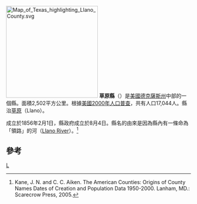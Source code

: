 {{Link style|time=2015-12-13T13:44:19+00:00}}
{{noteTA
|T=zh-hans:草原县 (得克萨斯州);zh-hk:草原縣 (德克薩斯州);zh-tw:草原郡 (德克薩斯州);
}}

[[File:Map_of_Texas_highlighting_Llano_County.svg|250px]]
'''草原縣'''（{{lang-en|Llano County}}）是[[美國|美國]][[德克薩斯州|德克薩斯州]]中部的一個縣。面積2,502平方公里。根據[[美國2000年人口普查|美國2000年人口普查]]，共有人口17,044人。縣治[[草原_(鎮)|草原]]（Llano）。

成立於1856年2月1日，縣政府成立於8月4日。縣名的由來是因為縣內有一條命為「領路」的河（[[:en:Llano_River|Llano River]]）。<ref>Kane, J. N. and C. C. Aiken. The American Counties: Origins of County Names Dates of Creation and Population Data 1950-2000. Lanham, MD.: Scarecrow Press, 2005.</ref>

== 參考 ==
<div class="references-small">   
<references />   
</div> 
{{德克萨斯州}}
{{texas-stub}}

[[Category:得克萨斯州行政区划|L]]